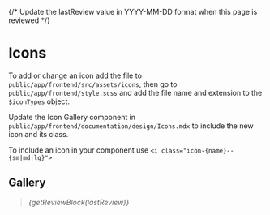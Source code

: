 
{/* Update the lastReview value in YYYY-MM-DD format when this page is reviewed */}

<Meta title="Design/Icons" />

# Icons

To add or change an icon add the file to `public/app/frontend/src/assets/icons`, then go to `public/app/frontend/style.scss` and add the file name and extension to the `$iconTypes` object.

Update the Icon Gallery component in `public/app/frontend/documentation/design/Icons.mdx` to include the new icon and its class.

To include an icon in your component use `<i class="icon-{name}--{sm|md|lg}">`

## Gallery

<IconGallery>
    <IconItem name="icon-doc--sm">
        <i class="icon-doc--sm" />
    </IconItem>
    <IconItem name="icon-doc-alt--sm">
        <i class="icon-doc-alt--sm" />
    </IconItem>
    <IconItem name="icon-pdf--sm">
        <i class="icon-pdf--sm" />
    </IconItem>
    <IconItem name="icon-ppt--sm">
        <i class="icon-ppt--sm" />
    </IconItem>
    <IconItem name="icon-winzip--sm">
        <i class="icon-winzip--sm" />
    </IconItem>
    <IconItem name="icon-xls--sm">
        <i class="icon-xls--sm" />
    </IconItem>
    <IconItem name="icon-xls-alt--sm">
        <i class="icon-xls-alt--sm" />
    </IconItem>
    <IconItem name="icon-zip--sm">
        <i class="icon-zip--sm" />
    </IconItem>
</IconGallery>

> {getReviewBlock(lastReview)}